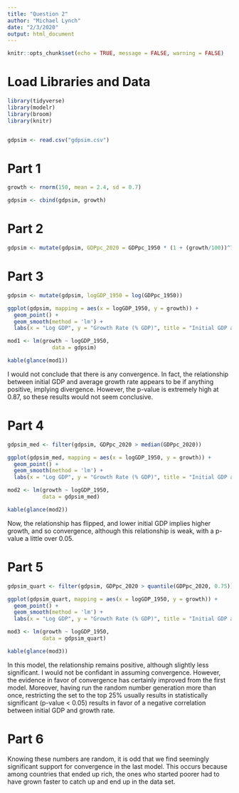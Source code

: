 ```yaml
---
title: "Question 2"
author: "Michael Lynch"
date: "2/3/2020"
output: html_document
---
```


```r
knitr::opts_chunk$set(echo = TRUE, message = FALSE, warning = FALSE)
```

# Load Libraries and Data
```r
library(tidyverse)
library(modelr)
library(broom)
library(knitr)


gdpsim <- read.csv("gdpsim.csv")
```

# Part 1
```r
growth <- rnorm(150, mean = 2.4, sd = 0.7)

gdpsim <- cbind(gdpsim, growth)
```


# Part 2
```r
gdpsim <- mutate(gdpsim, GDPpc_2020 = GDPpc_1950 * (1 + (growth/100))^70)
```

# Part 3
```r
gdpsim <- mutate(gdpsim, logGDP_1950 = log(GDPpc_1950))

ggplot(gdpsim, mapping = aes(x = logGDP_1950, y = growth)) + 
  geom_point() + 
  geom_smooth(method = 'lm') + 
  labs(x = "Log GDP", y = "Growth Rate (% GDP)", title = "Initial GDP and Average Growth Rate: All Countries")

mod1 <- lm(growth ~ logGDP_1950, 
              data = gdpsim)

kable(glance(mod1))
```

I would not conclude that there is any convergence. In fact, the relationship between initial GDP and average growth rate appears to be if anything positive, implying divergence. However, the p-value is extremely high at 0.87, so these results would not seem conclusive. 


# Part 4
```r
gdpsim_med <- filter(gdpsim, GDPpc_2020 > median(GDPpc_2020))

ggplot(gdpsim_med, mapping = aes(x = logGDP_1950, y = growth)) + 
  geom_point() + 
  geom_smooth(method = 'lm') + 
  labs(x = "Log GDP", y = "Growth Rate (% GDP)", title = "Initial GDP and Average Growth Rate: Countries above median current GDP")

mod2 <- lm(growth ~ logGDP_1950, 
           data = gdpsim_med)

kable(glance(mod2))
```

Now, the relationship has flipped, and lower initial GDP implies higher growth, and so convergence, although this relationship is weak, with a p-value a little over 0.05. 

# Part 5
```r
gdpsim_quart <- filter(gdpsim, GDPpc_2020 > quantile(GDPpc_2020, 0.75))

ggplot(gdpsim_quart, mapping = aes(x = logGDP_1950, y = growth)) + 
  geom_point() + 
  geom_smooth(method = 'lm') + 
  labs(x = "Log GDP", y = "Growth Rate (% GDP)", title = "Initial GDP and Average Growth Rate: Countries in top quartile current GDP")

mod3 <- lm(growth ~ logGDP_1950, 
           data = gdpsim_quart)

kable(glance(mod3))
```

In this model, the relationship remains positive, although slightly less significant. I would not be confidant in assuming convergence. However, the evidence in favor of convergence has certainly improved from the first model. Moreover, having run the random number generation more than once, restricting the set to the top 25% usually results in statistically significant (p-value < 0.05) results in favor of a negative correlation between initial GDP and growth rate. 

# Part 6

Knowing these numbers are random, it is odd that we find seemingly significant support for convergence in the last model. This occurs because among countries that ended up rich, the ones who started poorer had to have grown faster to catch up and end up in the data set. 
